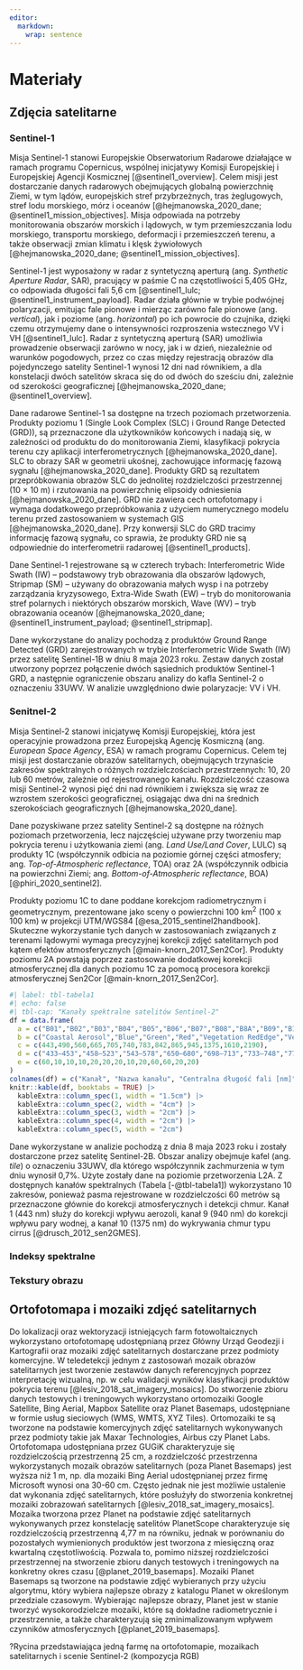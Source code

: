 ```yaml
---
editor: 
  markdown: 
    wrap: sentence
---
```


# Materiały {#sec-materialy}

## Zdjęcia satelitarne {#sec-satellite-imagery}

### Sentinel-1 {#sec-sentinel1}

Misja Sentinel-1 stanowi Europejskie Obserwatorium Radarowe działające w ramach programu Copernicus, wspólnej inicjatywy Komisji Europejskiej i Europejskiej Agencji Kosmicznej [@sentinel1_overview].
Celem misji jest dostarczanie danych radarowych obejmujących globalną powierzchnię Ziemi, w tym lądów, europejskich stref przybrzeżnych, tras żeglugowych, stref lodu morskiego, mórz i oceanów [@hejmanowska_2020_dane; @sentinel1_mission_objectives].
Misja odpowiada na potrzeby monitorowania obszarów morskich i lądowych, w tym przemieszczania lodu morskiego, transportu morskiego, deformacji i przemieszczeń terenu, a także obserwacji zmian klimatu i klęsk żywiołowych [@hejmanowska_2020_dane; @sentinel1_mission_objectives].

Sentinel-1 jest wyposażony w radar z syntetyczną aperturą (ang. *Synthetic Aperture Radar*, SAR), pracujący w paśmie C na częstotliwości 5,405 GHz, co odpowiada długości fali 5,6 cm [@sentinel1_lulc; @sentinel1_instrument_payload].
Radar działa głównie w trybie podwójnej polaryzacji, emitując fale pionowe i mierząc zarówno fale pionowe (ang. *vertical*), jak i poziome (ang. *horizontal*) po ich powrocie do czujnika, dzięki czemu otrzymujemy dane o intensywności rozproszenia wstecznego VV i VH [@sentinel1_lulc].
Radar z syntetyczną aperturą (SAR) umożliwia prowadzenie obserwacji zarówno w nocy, jak i w dzień, niezależnie od warunków pogodowych, przez co czas między rejestracją obrazów dla pojedynczego satelity Sentinel-1 wynosi 12 dni nad równikiem, a dla konstelacji dwóch satelitów skraca się do od dwóch do sześciu dni, zależnie od szerokości geograficznej [@hejmanowska_2020_dane; @sentinel1_overview].

Dane radarowe Sentinel-1 sa dostępne na trzech poziomach przetworzenia.
Produkty poziomu 1 (Single Look Complex (SLC) i Ground Range Detected (GRD)), są przeznaczone dla użytkowników końcowych i nadają się, w zależności od produktu do do monitorowania Ziemi, klasyfikacji pokrycia terenu czy aplikacji interferometrycznych [@hejmanowska_2020_dane].
SLC to obrazy SAR w geometrii ukośnej, zachowujące informację fazową sygnału [@hejmanowska_2020_dane]. 
Produkty GRD są rezultatem przepróbkowania obrazów SLC do jednolitej rozdzielczości przestrzennej (10 × 10 m) i rzutowania na powierzchnię elipsoidy odniesienia [@hejmanowska_2020_dane]. 
GRD nie zawiera cech ortofotomapy i wymaga dodatkowego przepróbkowania z użyciem numerycznego modelu terenu przed zastosowaniem w systemach GIS [@hejmanowska_2020_dane].
Przy konwersji SLC do GRD tracimy informację fazową sygnału, co sprawia, że produkty GRD nie są odpowiednie do interferometrii radarowej [@sentinel1_products].

Dane Sentinel-1 rejestrowane są w czterech trybach: Interferometric Wide Swath (IW) – podstawowy tryb obrazowania dla obszarów lądowych, Stripmap (SM) – używany do obrazowania małych wysp i na potrzeby zarządzania kryzysowego, Extra-Wide Swath (EW) – tryb do monitorowania stref polarnych i niektórych obszarów morskich, Wave (WV) – tryb obrazowania oceanów [@hejmanowska_2020_dane; @sentinel1_instrument_payload; @sentinel1_stripmap].

Dane wykorzystane do analizy pochodzą z produktów Ground Range Detected (GRD) zarejestrowanych w trybie Interferometric Wide Swath (IW) przez satelitę Sentinel-1B w dniu 8 maja 2023 roku. Zestaw danych został utworzony poprzez połączenie dwóch sąsiednich produktów Sentinel-1 GRD, a następnie ograniczenie obszaru analizy do kafla Sentinel-2 o oznaczeniu 33UWV. W analizie uwzględniono dwie polaryzacje: VV i VH.

### Senitnel-2 {#sec-sentinel2}

Misja Sentinel-2 stanowi inicjatywę Komisji Europejskiej, która jest operacyjnie prowadzona przez Europejską Agencję Kosmiczną (ang. *European Space Agency*, ESA) w ramach programu Copernicus.
Celem tej misji jest dostarczanie obrazów satelitarnych, obejmujących trzynaście zakresów spektralnych o różnych rozdzielczościach przestrzennych: 10, 20 lub 60 metrów, zależnie od rejestrowanego kanału.
Rozdzielczość czasowa misji Sentinel-2 wynosi pięć dni nad równikiem i zwiększa się wraz ze wzrostem szerokości geograficznej, osiągając dwa dni na średnich szerokościach geograficznych [@hejmanowska_2020_dane].

Dane pozyskiwane przez satelity Sentinel-2 są dostępne na różnych poziomach przetworzenia, lecz najczęściej używane przy tworzeniu map pokrycia terenu i użytkowania ziemi (ang. *Land Use/Land Cover*, LULC) są produkty 1C (współczynnik odbicia na poziomie górnej części atmosfery; ang. *Top-of-Atmospheric reflectance*, TOA) oraz 2A (współczynnik odbicia na powierzchni Ziemi; ang. *Bottom-of-Atmospheric reflectance*, BOA) [@phiri_2020_sentinel2].

Produkty poziomu 1C to dane poddane korekcjom radiometrycznym i geometrycznym, prezentowane jako sceny o powierzchni 100 km^2^ (100 x 100 km) w projekcji UTM/WGS84 [@esa_2015_sentinel2handbook].
Skuteczne wykorzystanie tych danych w zastosowaniach związanych z terenami lądowymi wymaga precyzyjnej korekcji zdjęć satelitarnych pod kątem efektów atmosferycznych [@main-knorn_2017_Sen2Cor].
Produkty poziomu 2A powstają poprzez zastosowanie dodatkowej korekcji atmosferycznej dla danych poziomu 1C za pomocą procesora korekcji atmosferycznej Sen2Cor [@main-knorn_2017_Sen2Cor].

```r
#| label: tbl-tabela1
#| echo: false
#| tbl-cap: "Kanały spektralne satelitów Sentinel-2"
df = data.frame(
  a = c("B01","B02","B03","B04","B05","B06","B07","B08","B8A","B09","B10","B11","B12"),
  b = c("Coastal Aerosol","Blue","Green","Red","Vegetation RedEdge","Vegetation RedEdge","Vegetation RedEdge","NIR","NIR","Water Vapour","Cirrus","SWIR","SWIR"),
  c = c(443,490,560,665,705,740,783,842,865,945,1375,1610,2190),
  d = c("433–453","458–523","543–578","650–680","698–713","733–748","773–793","785–900","855–875","935–955","1360–1390","1565–1655","2100–2280"),
  e = c(60,10,10,10,20,20,20,10,20,60,60,20,20)
)
colnames(df) = c("Kanał", "Nazwa kanału", "Centralna długość fali [nm]", "Zakres spektralny [nm]", "Rozdzielczość przestrzenna [m]")
knitr::kable(df, booktabs = TRUE) |> 
  kableExtra::column_spec(1, width = "1.5cm") |>  
  kableExtra::column_spec(2, width = "4cm") |>
  kableExtra::column_spec(3, width = "2cm") |> 
  kableExtra::column_spec(4, width = "2cm") |> 
  kableExtra::column_spec(5, width = "2cm")
```

Dane wykorzystane w analizie pochodzą z dnia 8 maja 2023 roku i zostały dostarczone przez satelitę Sentinel-2B.
Obszar analizy obejmuje kafel (ang. *tile*) o oznaczeniu 33UWV, dla którego współczynnik zachmurzenia w tym dniu wynosił 0,7%.
Użyte zostały dane na poziomie przetworzenia L2A.
Z dostępnych kanałów spektralnych (Tabela [-@tbl-tabela1]) wykorzystano 10 zakresów, ponieważ pasma rejestrowane w rozdzielczości 60 metrów są przeznaczone głównie do korekcji atmosferycznych i detekcji chmur. Kanał 1 (443 nm) służy do korekcji wpływu aerozoli, kanał 9 (940 nm) do korekcji wpływu pary wodnej, a kanał 10 (1375 nm) do wykrywania chmur typu cirrus [@drusch_2012_sen2GMES].

### Indeksy spektralne

### Tekstury obrazu

## Ortofotomapa i mozaiki zdjęć satelitarnych {#sec-mosaics}

Do lokalizacji oraz wektoryzacji istniejących farm fotowoltaicznych wykorzystano ortofotomapę udostępnianą przez Główny Urząd Geodezji i Kartografii oraz mozaiki zdjęć satelitarnych dostarczane przez podmioty komercyjne.
W teledetekcji jednym z zastosowań mozaik obrazów satelitarnych jest tworzenie zestawów danych referencyjnych poprzez interpretację wizualną, np. w celu walidacji wyników klasyfikacji produktów pokrycia terenu [@lesiv_2018_sat_imagery_mosaics]. 
Do stworzenie zbioru danych testowych i treningowych wykorzystano ortomozaiki Google Satellite, Bing Aerial, Mapbox Satellite oraz Planet Basemaps, udostępniane w formie usług sieciowych (WMS, WMTS, XYZ Tiles).
Ortomozaiki te są tworzone na podstawie komercyjnych zdjęć satelitarnych wykonywanych przez podmioty takie jak Maxar Technologies, Airbus czy Planet Labs.
Ortofotomapa udostępniana przez GUGiK charakteryzuje się rozdzielczością przestrzenną 25 cm, a rozdzielczość przestrzenna wykorzystanych mozaik obrazów satelitarnych (poza Planet Basemaps) jest wyższa niż 1 m, np. dla mozaiki Bing Aerial udostępnianej przez firmę Microsoft wynosi ona 30-60 cm.
Często jednak nie jest możliwie ustalenie dat wykonania zdjęć satelitarnych, które posłużyły do stworzenia konkretnej mozaiki zobrazowań satelitarnych [@lesiv_2018_sat_imagery_mosaics]. 
Mozaika tworzona przez Planet na podstawie zdjęć satelitarnych wykonywanych przez konstelację satelitów PlanetScope charakteryzuje się rozdzielczością przestrzenną 4,77 m na równiku, jednak w porównaniu do pozostałych wymienionych produktów jest tworzona z miesięczną oraz kwartalną częstotliwością. Pozwala to, pomimo niższej rozdzielczości przestrzennej na stworzenie zbioru danych testowych i treningowych na konkretny okres czasu [@planet_2019_basemaps].
Mozaiki Planet Basemaps są tworzone na podstawie zdjęć wybieranych przy użyciu algorytmu, który wybiera najlepsze obrazy z katalogu Planet w określonym przedziale czasowym. Wybierając najlepsze obrazy, Planet jest w stanie tworzyć wysokorodzielcze mozaiki, które są dokładne radiometrycznie i przestrzennie, a także charakteryzują się zminimalizowanym wpływem czynników atmosferycznych [@planet_2019_basemaps].

?Rycina przedstawiająca jedną farmę na ortofotomapie, mozaikach satelitarnych i scenie Sentinel-2 (kompozycja RGB)
